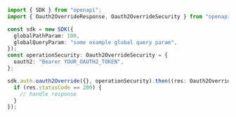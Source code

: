 ```typescript showLineNumbers copy filename="Oauth2 Override usage example"
import { SDK } from "openapi";
import { Oauth2OverrideResponse, Oauth2OverrideSecurity } from "openapi/dist/sdk/models/operations";

const sdk = new SDK({
  globalPathParam: 100,
  globalQueryParam: "some example global query param",
});
const operationSecurity: Oauth2OverrideSecurity = {
  oauth2: "Bearer YOUR_OAUTH2_TOKEN",
};

sdk.auth.oauth2Override({}, operationSecurity).then((res: Oauth2OverrideResponse) => {
  if (res.statusCode == 200) {
    // handle response
  }
});
```
